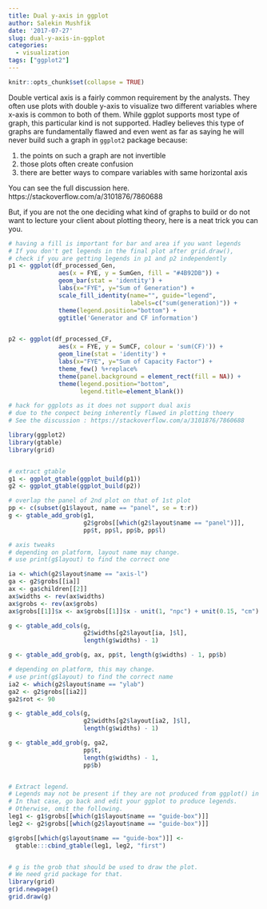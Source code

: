 ```yaml
---
title: Dual y-axis in ggplot
author: Salekin Mushfik
date: '2017-07-27'
slug: dual-y-axis-in-ggplot
categories:
  - visualization
tags: ["ggplot2"]
---
```


```r
knitr::opts_chunk$set(collapse = TRUE)
```


Double vertical axis is a fairly common requirement by the analysts. They often use plots with double y-axis to visualize two different variables where x-axis is common to both of them. While ggplot supports most type of graph, this particular kind is not supported. Hadley believes this type of graphs are fundamentally flawed and even went as far as saying he will never build such a graph in `ggplot2` package because:
  
  1. the points on such a graph are not invertible 
  2. those plots often create confusion
  3. there are better ways to compare variables with same horizontal axis

You can see the full discussion here. https://stackoverflow.com/a/3101876/7860688

But, if you are not the one deciding what kind of graphs to build or do not want to lecture your client about plotting theory, here is a neat trick you can you. 

```r
# having a fill is important for bar and area if you want legends
# If you don't get legends in the final plot after grid.draw(),
# check if you are getting legends in p1 and p2 independently
p1 <- ggplot(df_processed_Gen, 
              aes(x = FYE, y = SumGen, fill = "#4B92DB")) + 
              geom_bar(stat = 'identity') + 
              labs(x="FYE", y="Sum of Generation") +
              scale_fill_identity(name="", guide="legend",
                                  labels=c("sum(generation)")) +
              theme(legend.position="bottom") +
              ggtitle('Generator and CF information')


p2 <- ggplot(df_processed_CF, 
              aes(x = FYE, y = SumCF, colour = 'sum(CF)')) + 
              geom_line(stat = 'identity') + 
              labs(x="FYE", y="Sum of Capacity Factor") +
              theme_few() %+replace% 
              theme(panel.background = element_rect(fill = NA)) +
              theme(legend.position="bottom",
                    legend.title=element_blank())

# hack for ggplots as it does not support dual axis
# due to the conpect being inherently flawed in plotting thoery
# See the discussion : https://stackoverflow.com/a/3101876/7860688

library(ggplot2)
library(gtable)
library(grid)


# extract gtable
g1 <- ggplot_gtable(ggplot_build(p1))
g2 <- ggplot_gtable(ggplot_build(p2))

# overlap the panel of 2nd plot on that of 1st plot
pp <- c(subset(g1$layout, name == "panel", se = t:r))
g <- gtable_add_grob(g1, 
                     g2$grobs[[which(g2$layout$name == "panel")]], 
                     pp$t, pp$l, pp$b, pp$l)

# axis tweaks
# depending on platform, layout name may change.
# use print(g$layout) to find the correct one

ia <- which(g2$layout$name == "axis-l")   
ga <- g2$grobs[[ia]]                      
ax <- ga$children[[2]]
ax$widths <- rev(ax$widths)
ax$grobs <- rev(ax$grobs)
ax$grobs[[1]]$x <- ax$grobs[[1]]$x - unit(1, "npc") + unit(0.15, "cm")

g <- gtable_add_cols(g, 
                     g2$widths[g2$layout[ia, ]$l], 
                     length(g$widths) - 1)

g <- gtable_add_grob(g, ax, pp$t, length(g$widths) - 1, pp$b)

# depending on platform, this may change.
# use print(g$layout) to find the correct name
ia2 <- which(g2$layout$name == "ylab")   
ga2 <- g2$grobs[[ia2]]                   
ga2$rot <- 90

g <- gtable_add_cols(g, 
                     g2$widths[g2$layout[ia2, ]$l], 
                     length(g$widths) - 1)

g <- gtable_add_grob(g, ga2, 
                     pp$t, 
                     length(g$widths) - 1, 
                     pp$b)


# Extract legend. 
# Legends may not be present if they are not produced from ggplot() in p1 and p2
# In that case, go back and edit your ggplot to produce legends. 
# Otherwise, omit the following.   
leg1 <- g1$grobs[[which(g1$layout$name == "guide-box")]]
leg2 <- g2$grobs[[which(g2$layout$name == "guide-box")]]

g$grobs[[which(g$layout$name == "guide-box")]] <- 
  gtable:::cbind_gtable(leg1, leg2, "first")


# g is the grob that should be used to draw the plot. 
# We need grid package for that.
library(grid)
grid.newpage()
grid.draw(g)

```

